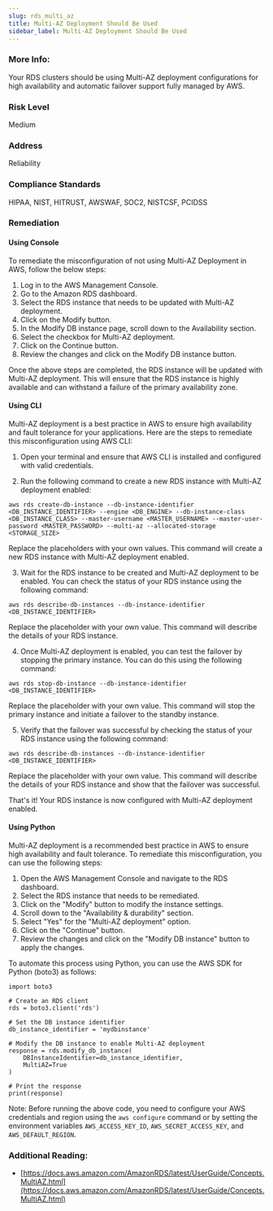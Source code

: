 ```yaml
---
slug: rds_multi_az
title: Multi-AZ Deployment Should Be Used
sidebar_label: Multi-AZ Deployment Should Be Used
---
```


### More Info:

Your RDS clusters should be using Multi-AZ deployment configurations for high availability and automatic failover support fully managed by AWS.

### Risk Level

Medium

### Address

Reliability

### Compliance Standards

HIPAA, NIST, HITRUST, AWSWAF, SOC2, NISTCSF, PCIDSS

### Remediation

#### Using Console

To remediate the misconfiguration of not using Multi-AZ Deployment in AWS, follow the below steps:

1. Log in to the AWS Management Console.
2. Go to the Amazon RDS dashboard.
3. Select the RDS instance that needs to be updated with Multi-AZ deployment.
4. Click on the Modify button.
5. In the Modify DB instance page, scroll down to the Availability section.
6. Select the checkbox for Multi-AZ deployment.
7. Click on the Continue button.
8. Review the changes and click on the Modify DB instance button.

Once the above steps are completed, the RDS instance will be updated with Multi-AZ deployment. This will ensure that the RDS instance is highly available and can withstand a failure of the primary availability zone.

#### Using CLI

Multi-AZ deployment is a best practice in AWS to ensure high availability and fault tolerance for your applications. Here are the steps to remediate this misconfiguration using AWS CLI:

1. Open your terminal and ensure that AWS CLI is installed and configured with valid credentials.

2. Run the following command to create a new RDS instance with Multi-AZ deployment enabled:

```
aws rds create-db-instance --db-instance-identifier <DB_INSTANCE_IDENTIFIER> --engine <DB_ENGINE> --db-instance-class <DB_INSTANCE_CLASS> --master-username <MASTER_USERNAME> --master-user-password <MASTER_PASSWORD> --multi-az --allocated-storage <STORAGE_SIZE>
```

Replace the placeholders with your own values. This command will create a new RDS instance with Multi-AZ deployment enabled.

3. Wait for the RDS instance to be created and Multi-AZ deployment to be enabled. You can check the status of your RDS instance using the following command:

```
aws rds describe-db-instances --db-instance-identifier <DB_INSTANCE_IDENTIFIER>
```

Replace the placeholder with your own value. This command will describe the details of your RDS instance.

4. Once Multi-AZ deployment is enabled, you can test the failover by stopping the primary instance. You can do this using the following command:

```
aws rds stop-db-instance --db-instance-identifier <DB_INSTANCE_IDENTIFIER>
```

Replace the placeholder with your own value. This command will stop the primary instance and initiate a failover to the standby instance.

5. Verify that the failover was successful by checking the status of your RDS instance using the following command:

```
aws rds describe-db-instances --db-instance-identifier <DB_INSTANCE_IDENTIFIER>
```

Replace the placeholder with your own value. This command will describe the details of your RDS instance and show that the failover was successful.

That's it! Your RDS instance is now configured with Multi-AZ deployment enabled.

#### Using Python

Multi-AZ deployment is a recommended best practice in AWS to ensure high availability and fault tolerance. To remediate this misconfiguration, you can use the following steps:

1. Open the AWS Management Console and navigate to the RDS dashboard.
2. Select the RDS instance that needs to be remediated.
3. Click on the "Modify" button to modify the instance settings.
4. Scroll down to the "Availability & durability" section.
5. Select "Yes" for the "Multi-AZ deployment" option.
6. Click on the "Continue" button.
7. Review the changes and click on the "Modify DB instance" button to apply the changes.

To automate this process using Python, you can use the AWS SDK for Python (boto3) as follows:

```
import boto3

# Create an RDS client
rds = boto3.client('rds')

# Set the DB instance identifier
db_instance_identifier = 'mydbinstance'

# Modify the DB instance to enable Multi-AZ deployment
response = rds.modify_db_instance(
    DBInstanceIdentifier=db_instance_identifier,
    MultiAZ=True
)

# Print the response
print(response)
```

Note: Before running the above code, you need to configure your AWS credentials and region using the `aws configure` command or by setting the environment variables `AWS_ACCESS_KEY_ID`, `AWS_SECRET_ACCESS_KEY`, and `AWS_DEFAULT_REGION`.

### Additional Reading:

- [https://docs.aws.amazon.com/AmazonRDS/latest/UserGuide/Concepts.MultiAZ.html](https://docs.aws.amazon.com/AmazonRDS/latest/UserGuide/Concepts.MultiAZ.html) 

